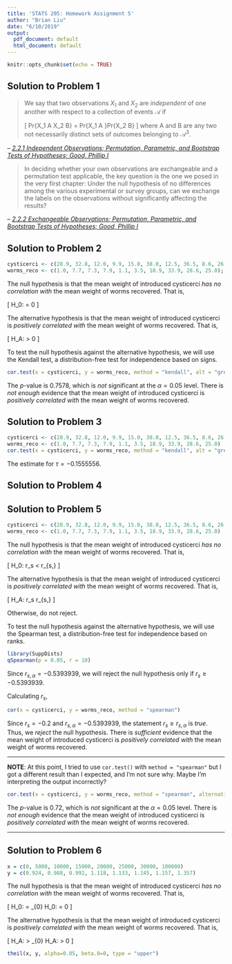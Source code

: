 ```yaml
---
title: 'STATS 205: Homework Assignment 5'
author: "Brian Liu"
date: "6/10/2019"
output:
  pdf_document: default
  html_document: default
---
```


```r
knitr::opts_chunk$set(echo = TRUE)
```

## Solution to Problem 1

>We say that two observations $X_1$ and $X_2$ are *independent* of one another with respect to a collection of events $\mathcal{A}$ if
>
>\[
>     Pr\left\{X_1 \in A \textrm{  and  } X_2 \in B\right\} = Pr\left\{X_1 \in A \right\}Pr\left\{X_2 \in B\right\}
>\]
>where A and B are any two not necessarily distinct sets of outcomes belonging to $\mathcal{A}^3$.

-- <cite>[2.2.1 Independent Observations; Permutation, Parametric, and Bootstrap Tests of Hypotheses; Good, Phillip I][1]</cite>

>In deciding whether your own observations are exchangeable and a permutation test applicable, the key question is the one we posed in the very first chapter: Under the null hypothesis of no differences among the various experimental or survey groups, can we exchange the labels on the observations without significantly affecting the results?

-- <cite>[2.2.2 Exchangeable Observations; Permutation, Parametric, and Bootstrap Tests of Hypotheses; Good, Phillip I][1]</cite>

[1]:https://searchworks.stanford.edu/view/12473402

## Solution to Problem 2

```r
cysticerci <- c(28.9, 32.8, 12.0, 9.9, 15.0, 38.0, 12.5, 36.5, 8.6, 26.8);cysticerci
worms_reco <- c(1.0, 7.7, 7.3, 7.9, 1.1, 3.5, 18.9, 33.9, 28.6, 25.0); worms_reco
```

The null hypothesis is that the mean weight of introduced cysticerci *has no correlation with* the mean weight of worms recovered. That is,

\[
    H_0: \tau = 0
\]

The alternative hypothesis is that the mean weight of introduced cysticerci is *positively correlated with* the mean weight of worms recovered. That is,

\[
    H_A: \tau > 0
\]

To test the null hypothesis against the alternative hypothesis, we will use the Kendall test, a distribution-free test for independence based on signs.

```r
cor.test(x = cysticerci, y = worms_reco, method = "kendall", alt = "greater")
```

The $p$-value is $0.7578$, which is *not* significant at the $\alpha = 0.05$ level. There is *not enough* evidence that the mean weight of introduced cysticerci is *positively correlated with* the mean weight of worms recovered.

## Solution to Problem 3

```r
cysticerci <- c(28.9, 32.8, 12.0, 9.9, 15.0, 38.0, 12.5, 36.5, 8.6, 26.8)
worms_reco <- c(1.0, 7.7, 7.3, 7.9, 1.1, 3.5, 18.9, 33.9, 28.6, 25.0)
cor.test(x = cysticerci, y = worms_reco, method = "kendall", alt = "greater")
```

The estimate for $\tau = -0.1555556$.

## Solution to Problem 4

## Solution to Problem 5

```r
cysticerci <- c(28.9, 32.8, 12.0, 9.9, 15.0, 38.0, 12.5, 36.5, 8.6, 26.8)
worms_reco <- c(1.0, 7.7, 7.3, 7.9, 1.1, 3.5, 18.9, 33.9, 28.6, 25.0)
```

The null hypothesis is that the mean weight of introduced cysticerci *has no correlation with* the mean weight of worms recovered. That is,

\[
    H_0: r_s < r_{s,\alpha}
\]

The alternative hypothesis is that the mean weight of introduced cysticerci is *positively correlated with* the mean weight of worms recovered. That is,

\[
    H_A: r_s \geq r_{s,\alpha}
\]

Otherwise, do not reject.

To test the null hypothesis against the alternative hypothesis, we will use the Spearman test, a distribution-free test for independence based on ranks.

<!-- # install.packages("SuppDists", dependencies=TRUE, repos='http://cran.us.r-project.org') -->

<!-- # qSpearman(0.01, r = 7) -->
```r
library(SuppDists)
qSpearman(p = 0.05, r = 10)
```

Since $r_{s,\alpha} = -0.5393939$, we will reject the null hypothesis only if $r_s \geq -0.5393939$.

Calculating $r_s$,

```r
cor(x = cysticerci, y = worms_reco, method = "spearman")
```

Since $r_s = -0.2$ and $r_{s,\alpha} = -0.5393939$, the statement $r_s \geq r_{s,\alpha}$ is *true*. Thus, we *reject* the null hypothesis. There is *sufficient* evidence that the mean weight of introduced cysticerci is *positively correlated with* the mean weight of worms recovered.

---

**NOTE**: At this point, I tried to use `cor.test()` with `method = "spearman"` but I got a different result than I expected, and I'm not sure why. Maybe I'm interpreting the output incorrectly?

```r
cor.test(x = cysticerci, y = worms_reco, method = "spearman", alternative = "greater")
```

The $p$-value is $0.72$, which is *not* significant at the $\alpha = 0.05$ level. There is *not enough* evidence that the mean weight of introduced cysticerci is *positively correlated with* the mean weight of worms recovered.

---

## Solution to Problem 6

```r
x = c(0, 5000, 10000, 15000, 20000, 25000, 30000, 100000)
y = c(0.924, 0.988, 0.992, 1.118, 1.133, 1.145, 1.157, 1.357)
```

The null hypothesis is that the mean weight of introduced cysticerci *has no correlation with* the mean weight of worms recovered. That is,

\[
    H_0: \beta = \beta_{0}
    H_0: \beta = 0
\]

The alternative hypothesis is that the mean weight of introduced cysticerci is *positively correlated with* the mean weight of worms recovered. That is,

\[
    H_A: \beta > \beta_{0}
    H_A: \beta > 0
\]

```r
theil(x, y, alpha=0.05, beta.0=0, type = "upper")
```